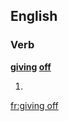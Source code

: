 ==English==

===Verb===
'''[[giving]] [[off]]'''

# {{present participle of|[[give off]]}}

[[fr:giving off]]